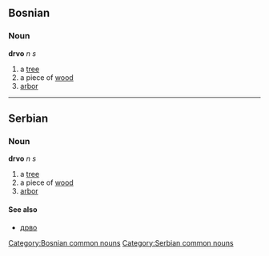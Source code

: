 ==Bosnian==
===Noun===
'''drvo''' ''n s''
#a [[tree]]
#a piece of [[wood]]
#[[arbor]]
[[Category:Bosnian common nouns]]

----

==Serbian==
===Noun===
'''drvo''' ''n s''
#a [[tree]]
#a piece of [[wood]]
#[[arbor]]
====See also====
*[[дрво]]
[[Category:Serbian common nouns]]